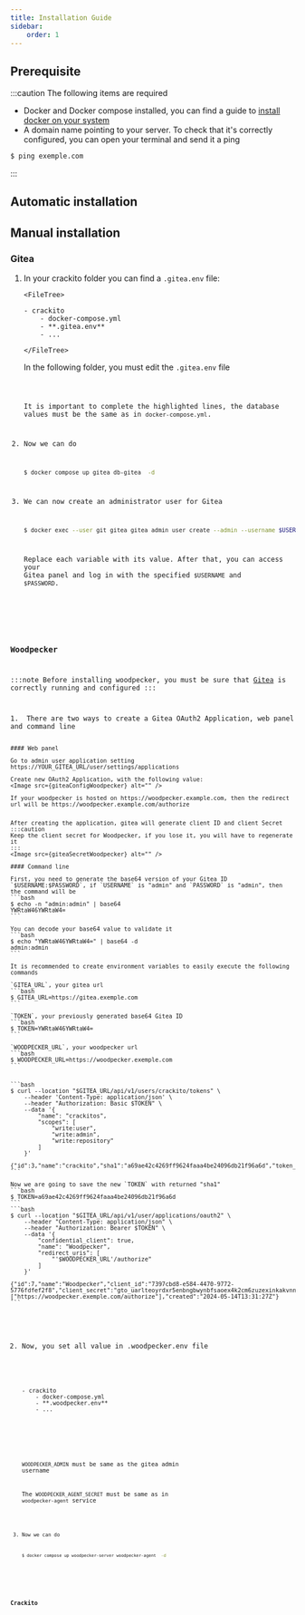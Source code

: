 ```yaml
---
title: Installation Guide
sidebar:
    order: 1
---
```



## Prerequisite

:::caution
The following items are required

-   Docker and Docker compose installed, you can find a guide to [install docker on your system](https://docs.docker.com/engine/install/)
-   A domain name pointing to your server. To check that it's correctly configured, you can open your terminal and send it a ping

```bash
$ ping exemple.com
```

:::

## Automatic installation

## Manual installation

### Gitea



<Steps>

1.  In your crackito folder you can find a `.gitea.env` file:

        <FileTree>

        - crackito
            - docker-compose.yml
            - **.gitea.env**
            - ...

        </FileTree>

    In the following folder, you must edit the `.gitea.env` file

    <Code code={giteaEnv} lang="toml" title=".gitea.env" mark={highlightGitea} showLineNumbers />

    It is important to complete the highlighted lines, the database values must be the same as in `docker-compose.yml`.

2.  Now we can do

    ```bash
    $ docker compose up gitea db-gitea  -d
    ```

3.  We can now create an administrator user for Gitea
    ```bash
    $ docker exec --user git gitea gitea admin user create --admin --username $USERNAME --password $PASSWORD --email $EMAIL
    ```
    Replace each variable with its value. After that, you can access your Gitea panel and log in with the specified `$USERNAME` and `$PASSWORD`.

</Steps>

### Woodpecker

:::note
Before installing woodpecker, you must be sure that [Gitea](#gitea) is correctly running and configured
:::


<Steps>
1.  There are two ways to create a Gitea OAuth2 Application, web panel and command line

    #### Web panel

    Go to admin user application setting https://YOUR_GITEA_URL/user/settings/applications

    Create new OAuth2 Application, with the following value:
    <Image src={giteaConfigWoodpecker} alt="" />

    If your woodpecker is hosted on https://woodpecker.example.com, then the redirect url will be https://woodpecker.example.com/authorize


    After creating the application, gitea will generate client ID and client Secret
    :::caution
    Keep the client secret for Woodpecker, if you lose it, you will have to regenerate it
    :::
    <Image src={giteaSecretWoodpecker} alt="" />

    #### Command line

    First, you need to generate the base64 version of your Gitea ID `$USERNAME:$PASSWORD`, if `USERNAME` is "admin" and `PASSWORD` is "admin", then the command will be
    ```bash
    $ echo -n "admin:admin" | base64
    YWRtaW46YWRtaW4=
    ```

    You can decode your base64 value to validate it
    ```bash
    $ echo "YWRtaW46YWRtaW4=" | base64 -d
    admin:admin
    ```

    It is recommended to create environment variables to easily execute the following commands

    `GITEA_URL`, your gitea url
    ```bash
    $ GITEA_URL=https://gitea.exemple.com
    ```

    `TOKEN`, your previously generated base64 Gitea ID
    ```bash
    $ TOKEN=YWRtaW46YWRtaW4=
    ```

    `WOODPECKER_URL`, your woodpecker url
    ```bash
    $ WOODPECKER_URL=https://woodpecker.exemple.com
    ```


    ```bash
    $ curl --location "$GITEA_URL/api/v1/users/crackito/tokens" \
        --header 'Content-Type: application/json' \
        --header "Authorization: Basic $TOKEN" \
        --data '{
            "name": "crackitos",
            "scopes": [
                "write:user",
                "write:admin",
                "write:repository"
            ]
        }'

    {"id":3,"name":"crackito","sha1":"a69ae42c4269ff9624faaa4be24096db21f96a6d","token_last_eight":"21f96a6d","scopes":null}
    ```

    Now we are going to save the new `TOKEN` with returned "sha1"
    ```bash
    $ TOKEN=a69ae42c4269ff9624faaa4be24096db21f96a6d
    ```
    ```bash
    $ curl --location "$GITEA_URL/api/v1/user/applications/oauth2" \
        --header "Content-Type: application/json" \
        --header "Authorization: Bearer $TOKEN" \
        --data '{
            "confidential_client": true,
            "name": "Woodpecker",
            "redirect_uris": [
                "'$WOODPECKER_URL'/authorize"
            ]
        }'

    {"id":7,"name":"Woodpecker","client_id":"7397cbd8-e584-4470-9772-5776fdfef2f8","client_secret":"gto_uarlteoyrdxr5enbngbwynbfsaoex4k2cm6zuzexinkakvnnnfea","confidential_client":true,"redirect_uris":["https://woodpecker.exemple.com/authorize"],"created":"2024-05-14T13:31:27Z"}
    ```

2.  Now, you set all value in .woodpecker.env file

    <FileTree>

        - crackito
            - docker-compose.yml
            - **.woodpecker.env**
            - ...

    </FileTree>

    <Code code={woodpeckerEnv} lang="yml" title=".woodpecker.env" />

    `WOODPECKER_ADMIN` must be same as the gitea admin username

    The `WOODPECKER_AGENT_SECRET` must be same as in `woodpecker-agent` service

    <Code code={woodpeckerCompose} lang="yml" title="docker-compose.yml" showLineNumbers mark={7} />

3.  Now we can do

    ```bash
    $ docker compose up woodpecker-server woodpecker-agent  -d
    ```

</Steps>

### Crackito
